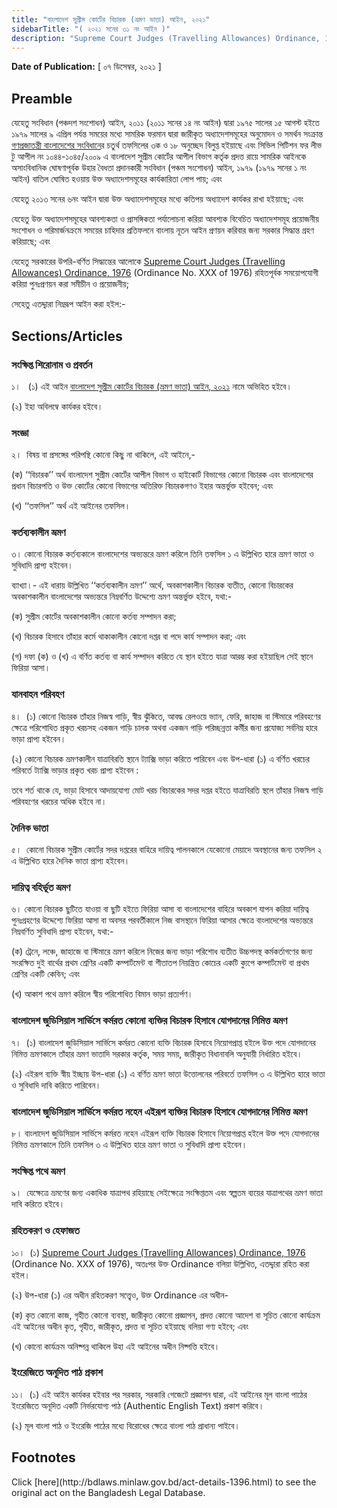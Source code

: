 ```yaml
---
title: "বাংলাদেশ সুপ্রীম কোর্টের বিচারক (ভ্রমণ ভাতা) আইন, ২০২১"
sidebarTitle: "( ২০২১ সনের ৩১ নং আইন )"
description: "Supreme Court Judges (Travelling Allowances) Ordinance, 1976 রহিতপূর্বক সময়োপযোগী করিয়া পুনঃপ্রণয়নকল্পে প্রণীত আইন"
---
```


**Date of Publication:** [ ০৭ ডিসেম্বর, ২০২১ ]

## Preamble

যেহেতু সংবিধান (পঞ্চদশ সংশোধন) আইন, ২০১১ (২০১১ সনের ১৪ নং আইন) দ্বারা ১৯৭৫ সালের ১৫ আগস্ট হইতে ১৯৭৯ সালের ৯ এপ্রিল পর্যন্ত সময়ের মধ্যে সামরিক ফরমান দ্বারা জারীকৃত অধ্যাদেশসমূহের অনুমোদন ও সমর্থন সংক্রান্ত [গণপ্রজাতন্ত্রী বাংলাদেশের সংবিধান](/act-957.html "গণপ্রজাতন্ত্রী বাংলাদেশের সংবিধান")ের চতুর্থ তফসিলের ৩ক ও ১৮ অনুচ্ছেদ বিলুপ্ত হইয়াছে এবং সিভিল পিটিশন ফর লীভ টু আপীল নং ১০৪৪-১০৪৫/২০০৯ এ বাংলাদেশ সুপ্রীম কোর্টের আপীল বিভাগ কর্তৃক প্রদত্ত রায়ে সামরিক আইনকে অসাংবিধানিক ঘোষণাপূর্বক উহার বৈধতা প্রদানকারী সংবিধান (পঞ্চম সংশোধন) আইন, ১৯৭৯ (১৯৭৯ সনের ১ নং আইন) বাতিল ঘোষিত হওয়ায় উক্ত অধ্যাদেশসমূহের কার্যকারিতা লোপ পায়; এবং

যেহেতু ২০১৩ সনের ৬নং আইন দ্বারা উক্ত অধ্যাদেশসমূহের মধ্যে কতিপয় অধ্যাদেশ কার্যকর রাখা হইয়াছে; এবং

যেহেতু উক্ত অধ্যাদেশসমূহের আবশ্যকতা ও প্রাসঙ্গিকতা পর্যালোচনা করিয়া আবশ্যক বিবেচিত অধ্যাদেশসমূহ প্রয়োজনীয় সংশোধন ও পরিমার্জনক্রমে সময়ের চাহিদার প্রতিফলনে বাংলায় নূতন আইন প্রণয়ন করিবার জন্য সরকার সিদ্ধান্ত গ্রহণ করিয়াছে; এবং

যেহেতু সরকারের উপরি-বর্ণিত সিদ্ধান্তের আলোকে [Supreme Court Judges (Travelling Allowances) Ordinance, 1976](/laws/volume-19/act-517 "Supreme Court Judges (Travelling Allowances) Ordinance, 1976") (Ordinance No. XXX of 1976) রহিতপূর্বক সময়োপযোগী করিয়া পুনঃপ্রণয়ন করা সমীচীন ও প্রয়োজনীয়;

সেহেতু এতদ্দ্বারা নিম্নরূপ আইন করা হইল:-

## Sections/Articles

### সংক্ষিপ্ত শিরোনাম ও প্রবর্তন

১।   (১) এই আইন [বাংলাদেশ সুপ্রীম কোর্টের বিচারক (ভ্রমণ ভাতা) আইন, ২০২১](/laws/volume-51/act-1396 "বাংলাদেশ সুপ্রীম কোর্টের বিচারক (ভ্রমণ ভাতা) আইন, ২০২১") নামে অভিহিত হইবে।

(২) ইহা অবিলম্বে কার্যকর হইবে।

### সংজ্ঞা

২।  বিষয় বা প্রসঙ্গের পরিপন্থি কোনো কিছু না থাকিলে, এই আইনে,-

(ক) ‘‘বিচারক’’ অর্থ বাংলাদেশ সুপ্রীম কোর্টের আপীল বিভাগ ও হাইকোর্ট বিভাগের কোনো বিচারক এবং বাংলাদেশের প্রধান বিচারপতি ও উক্ত কোর্টের কোনো বিভাগের অতিরিক্ত বিচারকগণও ইহার অন্তর্ভুক্ত হইবেন; এবং

(খ) ‘‘তফসিল’’ অর্থ এই আইনের তফসিল।

### কর্তব্যকালীন ভ্রমণ

৩। কোনো বিচারক কর্তব্যকালে বাংলাদেশের অভ্যন্তরে ভ্রমণ করিলে তিনি তফসিল ১ এ উল্লিখিত হারে ভ্রমণ ভাতা ও সুবিধাদি প্রাপ্য হইবেন।

ব্যাখ্যা।- এই ধারায় উল্লিখিত ‘‘কর্তব্যকালীন ভ্রমণ’’ অর্থে, অবকাশকালীন বিচারক ব্যতীত, কোনো বিচারকের অবকাশকালীন বাংলাদেশের অভ্যন্তরে নিম্নবর্ণিত উদ্দেশ্যে ভ্রমণ অন্তর্ভুক্ত হইবে, যথা:-

(ক) সুপ্রীম কোর্টের অবকাশকালীন কোনো কর্তব্য সম্পাদন করা;

(খ) বিচারক হিসাবে তাঁহার কর্মে থাকাকালীন কোনো দপ্তর বা পদে কার্য সম্পাদন করা; এবং

(গ) দফা (ক) ও (খ) এ বর্ণিত কর্তব্য বা কার্য সম্পাদন করিতে যে স্থান হইতে যাত্রা আরম্ভ করা হইয়াছিল সেই স্থানে ফিরিয়া আসা।

### যানবাহন পরিবহণ

৪।  (১) কোনো বিচারক তাঁহার নিজস্ব গাড়ি, স্বীয় ঝুঁকিতে, আবদ্ধ রেলওয়ে ভ্যান, ফেরি, জাহাজ বা স্টিমারে পরিবহণের ক্ষেত্রে পরিশোধিত প্রকৃত খরচসহ একজন গাড়ি চালক অথবা একজন গাড়ি পরিচ্ছন্নতা কর্মীর জন্য প্রযোজ্য সর্বনিম্ন হারে ভাড়া প্রাপ্য হইবেন।

(২) কোনো বিচারক ভ্রমণকালীন যাত্রাবিরতি স্থানে ট্যাক্সি ভাড়া করিতে পারিবেন এবং উপ-ধারা (১) এ বর্ণিত খরচের পরিবর্তে ট্যাক্সি ভাড়ার প্রকৃত খরচ প্রাপ্য হইবেন :

তবে শর্ত থাকে যে, ভাড়া হিসাবে আদায়যোগ্য মোট খরচ বিচারকের সদর দপ্তর হইতে যাত্রাবিরতি স্থলে তাঁহার নিজস্ব গাড়ি পরিবহণের খরচের অধিক হইবে না।

### দৈনিক ভাতা

৫।  কোনো বিচারক সুপ্রীম কোর্টের সদর দপ্তরের বাহিরে দায়িত্ব পালনকালে যেকোনো মেয়াদে অবস্থানের জন্য তফসিল ২ এ উল্লিখিত হারে দৈনিক ভাতা প্রাপ্য হইবেন।

### দায়িত্ব বহির্ভূত ভ্রমণ

৬। কোনো বিচারক ছুটিতে যাওয়া বা ছুটি হইতে ফিরিয়া আসা বা বাংলাদেশের বাহিরে অবকাশ যাপন করিয়া দায়িত্ব পুনঃগ্রহণের উদ্দেশ্যে ফিরিয়া আসা বা অবসর পরবর্তীকালে নিজ বাসস্থানে ফিরিয়া আসার ক্ষেত্রে বাংলাদেশের অভ্যন্তরে নিম্নবর্ণিত সুবিধাদি প্রাপ্য হইবেন, যথা:-

(ক) ট্রেনে, লঞ্চে, জাহাজে বা স্টিমারে ভ্রমণ করিলে নিজের জন্য ভাড়া পরিশোধ ব্যতীত উচ্চপদস্থ কর্মকর্তাগণের জন্য সংরক্ষিত দুই বার্থের প্রথম শ্রেণির একটি কম্পার্টমেন্ট বা শীতাতপ নিয়ন্ত্রিত কোচের একটি ক্যুপে কম্পার্টমেন্ট বা প্রথম শ্রেণির একটি কেবিন; এবং

(খ) আকাশ পথে ভ্রমণ করিলে স্বীয় পরিশোধিত বিমান ভাড়া প্রত্যর্পণ।

### বাংলাদেশ জুডিসিয়াল সার্ভিসে কর্মরত কোনো ব্যক্তির বিচারক হিসাবে যোগদানের নিমিত্ত ভ্রমণ

৭।  (১) বাংলাদেশ জুডিসিয়াল সার্ভিসে কর্মরত কোনো ব্যক্তি বিচারক হিসাবে নিয়োগপ্রাপ্ত হইলে উক্ত পদে যোগদানের নিমিত্ত ভ্রমণকালে তাঁহার ভ্রমণ ভাতাদি সরকার কর্তৃক, সময় সময়, জারীকৃত বিধানাবলি অনুযায়ী নির্ধারিত হইবে।

(২) এইরূপ ব্যক্তি স্বীয় ইচ্ছায় উপ-ধারা (১) এ বর্ণিত ভ্রমণ ভাতা উত্তোলনের পরিবর্তে তফসিল ৩ এ উল্লিখিত হারে ভাতা ও সুবিধাদি দাবি করিতে পারিবেন।

### বাংলাদেশ জুডিসিয়াল সার্ভিসে কর্মরত নহেন এইরূপ ব্যক্তির বিচারক হিসাবে যোগদানের নিমিত্ত ভ্রমণ

৮। বাংলাদেশ জুডিসিয়াল সার্ভিসে কর্মরত নহেন এইরূপ ব্যক্তি বিচারক হিসাবে নিয়োগপ্রাপ্ত হইলে উক্ত পদে যোগদানের নিমিত্ত ভ্রমণকালে তিনি তফসিল ৩ এ উল্লিখিত হারে ভ্রমণ ভাতা ও সুবিধাদি প্রাপ্য হইবেন।

### সংক্ষিপ্ত পথে ভ্রমণ

৯।  যেক্ষেত্রে ভ্রমণের জন্য একাধিক যাত্রাপথ রহিয়াছে সেইক্ষেত্রে সংক্ষিপ্ততম এবং স্বল্পতম ব্যয়ের যাত্রাপথের ভ্রমণ ভাতা দাবি করিতে হইবে।

### রহিতকরণ ও হেফাজত

১০।  (১) [Supreme Court Judges (Travelling Allowances) Ordinance, 1976](/laws/volume-19/act-517 "Supreme Court Judges (Travelling Allowances) Ordinance, 1976") (Ordinance No. XXX of 1976), অতঃপর উক্ত Ordinance বলিয়া উল্লিখিত, এতদ্দ্বারা রহিত করা হইল।

(২) উপ-ধারা (১) এর অধীন রহিতকরণ সত্ত্বেও, উক্ত Ordinance এর অধীন-

(ক) কৃত কোনো কাজ, গৃহীত কোনো ব্যবস্থা, জারীকৃত কোনো প্রজ্ঞাপন, প্রদত্ত কোনো আদেশ বা সূচিত কোনো কার্যক্রম এই আইনের অধীন কৃত, গৃহীত, জারীকৃত, প্রদত্ত বা সূচিত হইয়াছে বলিয়া গণ্য হইবে; এবং

(খ) কোনো কার্যক্রম অনিষ্পন্ন থাকিলে উহা এই আইনের অধীন নিষ্পত্তি হইবে।

### ইংরেজিতে অনূদিত পাঠ প্রকাশ

১১।  (১) এই আইন কার্যকর হইবার পর সরকার, সরকারি গেজেটে প্রজ্ঞাপন দ্বারা, এই আইনের মূল বাংলা পাঠের ইংরেজিতে অনূদিত একটি নির্ভরযোগ্য পাঠ (Authentic English Text) প্রকাশ করিবে।

(২) মূল বাংলা পাঠ ও ইংরেজি পাঠের মধ্যে বিরোধের ক্ষেত্রে বাংলা পাঠ প্রাধান্য পাইবে।

## Footnotes

<Note>
  Click [here](http://bdlaws.minlaw.gov.bd/act-details-1396.html) to see the original act on the Bangladesh Legal Database.
</Note>
